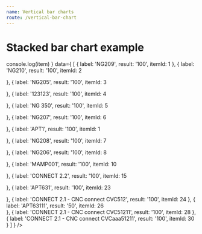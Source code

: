 ```yaml
---
name: Vertical bar charts
route: /vertical-bar-chart
---
```



# Stacked bar chart example
<Playground>
    <VerticalBarChart
        showBarLabel
        yComplement='%'
        xType='category'
        yType='value'
        color={ 'green' }
        title='Bar Chart example'
        toolboxTooltip={{ saveAsImage: 'save' }}
        tooltip={ { label: 'Equipamento', result: 'Disponibilidade' } }
        onClickBar={ item => console.log(item) }
        data={ [
  {
    label: 'NG209',
    result: '100',
    itemId: 1
  },
  {
    label: 'NG210',
    result: '100',
    itemId: 2
    
  },
  {
    label: 'NG205',
    result: '100',
    itemId: 3
    
  },
  {
    label: '123123',
    result: '100',
    itemId: 4
    
  },
  {
    label: 'NG 350',
    result: '100',
    itemId: 5
    
  },
  {
    label: 'NG207',
    result: '100',
    itemId: 6
    
  },
  {
    label: 'APT1',
    result: '100',
    itemId: 1
    
  },
  {
    label: 'NG208',
    result: '100',
    itemId: 7
    
  },
  {
    label: 'NG206',
    result: '100',
    itemId: 8
    
  },
  {
    label: 'MAMP001',
    result: '100',
    itemId: 10
    
  },
  {
    label: 'CONNECT 2.2',
    result: '100',
    itemId: 15
    
  },
  {
    label: 'APT631',
    result: '100',
    itemId: 23
    
  },
  {
    label: 'CONNECT 2.1 - CNC connect CVC512',
    result: '100',
    itemId: 24
  },
  {
    label: 'APT63111',
    result: '50',
    itemId: 26    
  },
  {
    label: 'CONNECT 2.1 - CNC connect CVC51211',
    result: '100',
    itemId: 28
  },
  {
    label: 'CONNECT 2.1 - CNC connect CVCaaa51211',
    result: '100',
    itemId: 30
  }
] } 
    />
</Playground>


